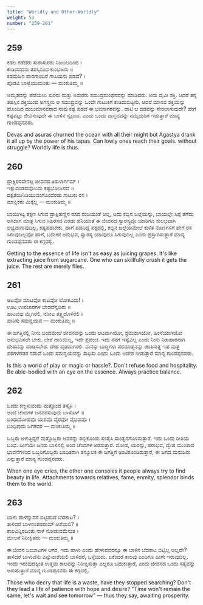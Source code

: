 ```yaml
---
title: "Worldly and Other-Worldly"
weight: 53
number: "259-261"
---
```


## 259

ಕಡಲ ಕಡೆದರು ಸುರಾಸುರರು ನಿಜಬಲದಿಂದ ।  
ಕುಡಿದನದನು ತಪಸ್ಸಿನಿಂದ ಕುಂಭಜನು ॥  
ಕಡಮೆಜನ ಪಾರಗಾಂಬರೆ ಗಾಸಿಯನು ಪಡದೆ? ।  
ಪೊಡವಿ ಬಾಳ್ವೆಯುಮಂತು — ಮಂಕುತಿಮ್ಮ ॥

ಅಮೃತವನ್ನು ಪಡೆಯಲು ಸುರರು ಮತ್ತು ಅಸುರರು ಸಮುದ್ರಮಂಥನವನ್ನು ಮಾಡಿದರು. ಅದು ದೈವೀ ಶಕ್ತಿ. ಆದರೆ ತನ್ನ ತಪಸ್ಸಿನ ಶಕ್ತಿಯಿಂದ ಅಗಸ್ತ್ಯನು ಆ ಸಮುದ್ರವನ್ನು ಒಂದೇ ಗುಟುಕಿಗೆ ಕುಡಿದುಬಿಟ್ಟನು. ಆದರೆ ಮಾನವ ಶಕ್ತಿಯನ್ನು ಹೊಂದಿದ ಹುಲುಮಾನವರಾದ ನಾವು ಕಷ್ಟ ಪಡದೆ ಈ ಭವಸಾಗರವನ್ನು. ದಾಟಿ ಆ ದಡವನ್ನು ಸೇರಲಾಗುವುದೇ? ಹೇಗೆ ಕಷ್ಟಪಟ್ಟು ಜೀವಿಸುವುದೇ ಈ ಬಾಳಿನ ಸ್ವಭಾವ. ಎಂದು ಒಂದು ವಾಸ್ತವವನ್ನು ನಮ್ಮೆದುರಿಗೆ ಇಡುತ್ತಾರೆ ಮಾನ್ಯ ಗುಂಡಪ್ಪನವರು.

Devas and asuras churned the ocean with all their might but Agastya drank it all up by the power of his tapas. Can lowly ones reach their goals. without struggle? Worldly life is thus.

## 260

ದ್ರಾಕ್ಷಿರಸವೇನಲ್ಲ ಜೀವನದ ತಿರುಳಾರ್ಗಮ್ ।  
ಇಕ್ಷುದಂಡದವೊಲದು ಕಷ್ಟಭೋಜನವೆ ॥  
ದಕ್ಷತೆಯಿನಿಡಿಯುವಂಗೊಂದೆರಡು ಗುಟುಕು ರಸ ।  
ಮಾಕ್ಷಿಕರು ಮಿಕ್ಕೆಲ್ಲ — ಮಂಕುತಿಮ್ಮ ॥

ಬಾಯಿಗಿಟ್ಟ ತಕ್ಷಣ ಸಿಗುವ ದ್ರಾಕ್ಷಿಹಣ್ಣಿನ ರಸದ ರುಚಿಯಂತೆ ಅಲ್ಲ, ಅದು ಕಬ್ಬಿನ ಜಲ್ಲೆಯನ್ನು, ಬಾಯಲ್ಲೇ ಸಿಪ್ಪೆ ತೆಗೆದು ಅಗಿದಾಗ ಮಾತ್ರ ಸಿಗುವ ಸಿಹಿರಸದ ಎರಡು ಹನಿಯಂತೆ ಈ ಜೀವನದ ಸ್ವಾರಸ್ಯವೂ ಯಾರಿಗೂ ಸುಲಭವಾಗಿ ಲಭ್ಯವಾಗುವುದಿಲ್ಲ. ಕಷ್ಟಪಡಬೇಕು. ಹಾಗೆ ಪಡದಿದ್ದ ಪಕ್ಷದಲ್ಲಿ, ಕಬ್ಬಿನ ಜಲ್ಲೆಯಮೇಲೆ ಕುಳಿತ ನೊಣಗಳಿಗೆ ಹೇಗೆ ರಸ ಸಿಗುವುದಿಲ್ಲವೋ ಹಾಗೆ, ಬದುಕಿನ ಅನುಭವ, ಸ್ವಾರಸ್ಯ ಯಾವುದೂ ಸಿಗುವುದಿಲ್ಲ ಎಂದು ಪ್ರಸ್ತಾಪಿಸುತ್ತಾರೆ ಮಾನ್ಯ ಗುಂಡಪ್ಪನವರು ಈ ಕಗ್ಗದಲ್ಲಿ.

Getting to the essence of life isn't as easy as juicing grapes. It's like extracting juice from sugarcane. One who can skillfully crush it gets the juice. The rest are merely flies.

## 261

ಆಟವೋ ಮಾಟವೋ ಕಾಟವೋ ಲೋಕವಿದು! ।  
ಊಟ ಉಪಚಾರಗಳ ಬೇಡವೆನ್ನದಿರು ॥  
ಪಾಟವವು ಮೈಗಿರಲಿ, ನೋಟ ತತ್ತ್ವದೊಳಿರಲಿ ।  
ಪಾಠಿಸು ಸಮನ್ವಯವ — ಮಂಕುತಿಮ್ಮ ॥

ಈ ಜಗತ್ತಿನಲ್ಲಿ ನೀನು ಬಂದಮೇಲೆ ಜೀವನವನ್ನು ಒಂದು ಆಟವಾಗಿಯೋ, ಶ್ರಮವಾಗಿಯೋ, ಹಿಂಸೆಯಾಗಿಯೋ ಅನುಭವಿಸಲೇ ಬೇಕು. ಬೇರೆ ದಾರಿಯಿಲ್ಲ, ಇದೇ ಪ್ರಪಂಚ. ಇದು ನನಗೆ ಇಷ್ಟವಿಲ್ಲ ಎಂದು ನೀನು ನಿರಾಹಾರನಾಗಿ ದೇಹವನ್ನು ದಂಡಿಸಬೇಡ. ದೇಹ ದೃಢವಾಗಿರಲಿ. ಮನಸ್ಸು ಬುದ್ಧಿಗಳು ಪರಮಾತ್ಮನನ್ನು ಚಿಂತಿಸುತ್ತ ಇಹ ಮತ್ತ ಪರಗಳೆರಡರ ನಡುವೆ ಒಂದು ಸಮನ್ವಯವನ್ನು ಸಾಧಿಸು ಎಂದು ಒಂದು ಆದೇಶ ನೀಡುತ್ತಾರೆ ಮಾನ್ಯ ಗುಂಡಪ್ಪನವರು.

Is this a world of play or magic or hassle?. Don't refuse food and hospitality. Be able-bodied with an eye on the essence. Always practice balance.

## 262

ಒಂದು ಕಣ್ಣಳುವಂದು ಮತ್ತೊಂದ ತಳ್ಕೈಸಿ ।  
ಅಂದ ಚೆಂದಗಳ ಜನವರಸುವುದು ಬಾಳೊಳ್ ॥  
ಬಂಧುಮೋಹವೊ ಯಶವೊ ವೈರವೋ ವೈಭವವೊ ।  
ಬಂಧಿಪುದು ಜಗಕವರ — ಮಂಕುತಿಮ್ಮ ॥

ಒಬ್ಬರು ಅಳುತ್ತಿದ್ದರೆ ಮತ್ತೊಬ್ಬರು ಅವರನ್ನು ತಬ್ಬಿಕೊಂಡು ಸಂತೈಸಿ ಸಾಂತ್ವನಗೊಳಿಸುತ್ತಾರೆ. ಇದು ಒಂದು ರೀತಿಯ ಬಂಧ. ಹೀಗೆಯೇ ಜನರು ಬಾಳಿನಲ್ಲಿ ಅಂದ ಚೆಂದಗಳ ಅರಸುತ್ತಾರೆ. ಮೋಹ, ಯಶಸ್ಸು, ಪರಾಭವ, ದ್ವೇಷ ಮುಂತಾದ ಭಾವನೆಗಳಿಂದ ಒಬ್ಬರಿಗೊಬ್ಬರು ಬಂಧಿತರಾಗಿ ತನ್ಮೂಲಕ ಈ ಜಗತ್ತಿಗೆ ಅಂಟಿಕೊಂಡಿರುತ್ತಾರೆ, ಈ ಜಗದ ಮನುಜರು ಎನ್ನುತ್ತಾರೆ ಮಾನ್ಯ ಗುಂಡಪ್ಪನವರು.

When one eye cries, the other one consoles it people always try to find beauty in life. Attachments towards relatives, fame, enmity, splendor binds them to the world.

## 263

ಬಾಳು ಪಾಳೆನ್ನುವರ ಬಿಟ್ಟಿಹುದೆ ಬೆದಕಾಟ? ।  
ತಾಳಿದರೆ ಬಾಳನಂತಹರುಮ್ ಆಶೆಯಲಿ? ॥  
ಕಾಲವಿನ್ನಿರದಿಂತು ನಾಳೆ ನೋಡುವಮೆನುತ ।  
ಮೇಲನೆ ನಿರೀಕ್ಷಿಪರು — ಮಂಕುತಿಮ್ಮ ॥

ಈ ಜೀವನ ಜಂಜಾಟಗಳ ಆಗರ, ಇದು ಹಾಳು ಎಂದು ಹೇಳುವವರನ್ನೂ ಈ ಬಾಳಿನ ಬೆದಕಾಟ ಬಿಟ್ಟಿಲ್ಲ ಅಲ್ಲವೇ? ತಾಳಿದರೆ ಬಾಳುವೆನು ಎನ್ನುವಾಶೆಯಲಿ ಬಾಳಿದರೆ, ಒಳ್ಳೆಯದು. ಏಕೆಂದರೆ ಕಾಲವು ಎಂದಿಗೂ ಹೀಗೇ ಇರುವುದಿಲ್ಲ. ಇಂದು ಇರುವುದಕ್ಕಿಂತ ಉತ್ತಮ ಕಾಲವನ್ನು ನಿರೀಕ್ಷಿಸುತ್ತಾ ಎಲ್ಲರೂ ಬದುಕುತ್ತಾರೆ, ಎಂದು ಜೀವನದ ಒಂದು ಸತ್ಯವನ್ನು ಅರುಹುತ್ತಾರೆ ಮಾನ್ಯ ಗುಂಡಪ್ಪನವರು ಈ ಕಗ್ಗದಲ್ಲಿ.

Those who decry that life is a waste, have they stopped searching? Don't they lead a life of patience with hope and desire? "Time won't remain the same, let's wait and see tomorrow" — thus they say, awaiting prosperity.
